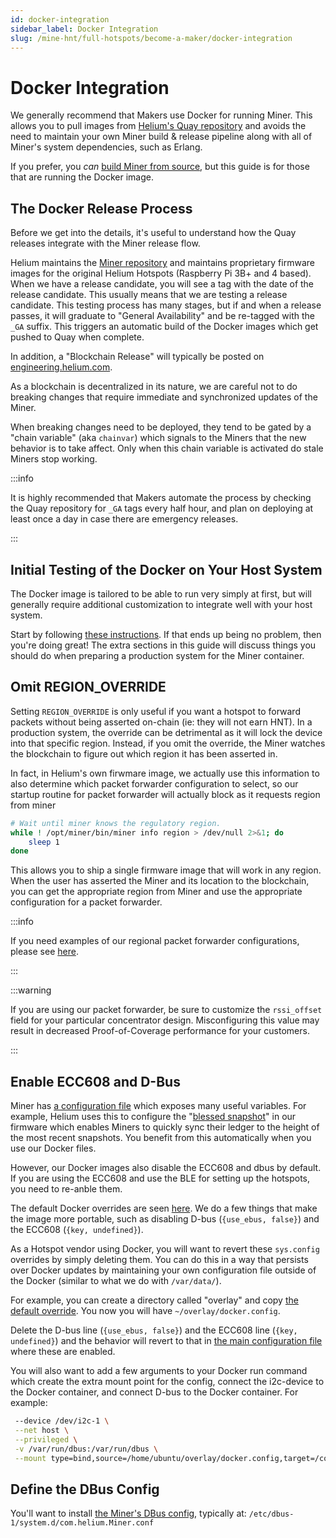 ```yaml
---
id: docker-integration
sidebar_label: Docker Integration
slug: /mine-hnt/full-hotspots/become-a-maker/docker-integration
---
```


# Docker Integration


We generally recommend that Makers use Docker for running Miner. This allows you to pull images from
[Helium's Quay repository](https://quay.io/repository/team-helium/miner?tab=tags) and avoids the
need to maintain your own Miner build & release pipeline along with all of Miner's system
dependencies, such as Erlang.

If you prefer, you _can_ [build Miner from source](https://github.com/helium/miner), but this guide
is for those that are running the Docker image.

## The Docker Release Process

Before we get into the details, it's useful to understand how the Quay releases integrate with the
Miner release flow.

Helium maintains the [Miner repository](https://github.com/helium/miner) and maintains proprietary
firmware images for the original Helium Hotspots (Raspberry Pi 3B+ and 4 based). When we have a
release candidate, you will see a tag with the date of the release candidate. This usually means
that we are testing a release candidate. This testing process has many stages, but if and when a
release passes, it will graduate to "General Availability" and be re-tagged with the `_GA` suffix.
This triggers an automatic build of the Docker images which get pushed to Quay when complete.

In addition, a "Blockchain Release" will typically be posted on
[engineering.helium.com](https://engineering.helium.com/).

As a blockchain is decentralized in its nature, we are careful not to do breaking changes that
require immediate and synchronized updates of the Miner.

When breaking changes need to be deployed, they tend to be gated by a "chain variable" (aka
`chainvar`) which signals to the Miners that the new behavior is to take affect. Only when this
chain variable is activated do stale Miners stop working.

:::info

It is highly recommended that Makers automate the process by checking the Quay repository for `_GA`
tags every half hour, and plan on deploying at least once a day in case there are emergency
releases.

:::

## Initial Testing of the Docker on Your Host System

The Docker image is tailored to be able to run very simply at first, but will generally require
additional customization to integrate well with your host system.

Start by following
[these instructions](/mine-hnt/full-hotspots/become-a-maker/basic-miner-operation). If that ends up
being no problem, then you're doing great! The extra sections in this guide will discuss things you
should do when preparing a production system for the Miner container.

## Omit REGION_OVERRIDE

Setting `REGION_OVERRIDE` is only useful if you want a hotspot to forward packets without being
asserted on-chain (ie: they will not earn HNT). In a production system, the override can be
detrimental as it will lock the device into that specific region. Instead, if you omit the override,
the Miner watches the blockchain to figure out which region it has been asserted in.

In fact, in Helium's own firwmare image, we actually use this information to also determine which
packet forwarder configuration to select, so our startup routine for packet forwarder will actually
block as it requests region from miner

```bash
# Wait until miner knows the regulatory region.
while ! /opt/miner/bin/miner info region > /dev/null 2>&1; do
    sleep 1
done
```

This allows you to ship a single firmware image that will work in any region. When the user has
asserted the Miner and its location to the blockchain, you can get the appropriate region from Miner
and use the appropriate configuration for a packet forwarder.

:::info

If you need examples of our regional packet forwarder configurations, please see
[here](https://github.com/helium/sx1302_hal/tree/helium/hotspot/packet_forwarder).

:::

:::warning

If you are using our packet forwarder, be sure to customize the `rssi_offset` field for your
particular concentrator design. Misconfiguring this value may result in decreased Proof-of-Coverage
performance for your customers.

:::

## Enable ECC608 and D-Bus

Miner has [a configuration file](https://github.com/helium/miner/blob/master/config/sys.config)
which exposes many useful variables. For example, Helium uses this to configure the
"[blessed snapshot](https://github.com/helium/miner/blob/master/config/sys.config#L37)" in our
firmware which enables Miners to quickly sync their ledger to the height of the most recent
snapshots. You benefit from this automatically when you use our Docker files.

However, our Docker images also disable the ECC608 and dbus by default. If you are using the ECC608
and use the BLE for setting up the hotspots, you need to re-anble them.

The default Docker overrides are seen
[here](https://github.com/helium/miner/blob/master/config/docker.config). We do a few things that
make the image more portable, such as disabling D-bus (`{use_ebus, false}`) and the ECC608
(`{key, undefined}`).

As a Hotspot vendor using Docker, you will want to revert these `sys.config` overrides by simply
deleting them. You can do this in a way that persists over Docker updates by maintaining your own
configuration file outside of the Docker (similar to what we do with `/var/data/`).

For example, you can create a directory called "overlay" and copy
[the default override](https://github.com/helium/miner/blob/master/config/docker.config). You now
you will have `~/overlay/docker.config`.

Delete the D-bus line (`{use_ebus, false}`) and the ECC608 line (`{key, undefined}`) and the
behavior will revert to that in
[the main configuration file](https://github.com/helium/miner/blob/master/config/sys.config) where
these are enabled.

You will also want to add a few arguments to your Docker run command which create the extra mount
point for the config, connect the i2c-device to the Docker container, and connect D-bus to the
Docker container. For example:

```bash
 --device /dev/i2c-1 \
 --net host \
 --privileged \
 -v /var/run/dbus:/var/run/dbus \
 --mount type=bind,source=/home/ubuntu/overlay/docker.config,target=/config/sys.config
```

## Define the DBus Config

You'll want to install
[the Miner's DBus config](https://github.com/helium/miner/blob/master/config/com.helium.Miner.conf),
typically at: `/etc/dbus-1/system.d/com.helium.Miner.conf`
